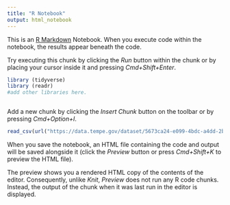 ```yaml
---
title: "R Notebook"
output: html_notebook
---
```


This is an [R Markdown](http://rmarkdown.rstudio.com) Notebook. When you execute code within the notebook, the results appear beneath the code. 

Try executing this chunk by clicking the *Run* button within the chunk or by placing your cursor inside it and pressing *Cmd+Shift+Enter*. 

```r
library (tidyverse)
library (readr)
#add other libraries here.



```

Add a new chunk by clicking the *Insert Chunk* button on the toolbar or by pressing *Cmd+Option+I*.

```r
read_csv(url("https://data.tempe.gov/dataset/5673ca24-e099-4bdc-a4dd-2bbcec759899/resource/43d02a7a-91e7-4b86-9ae1-1e143369f8b6/download/opioidemscalls.csv"))
```


When you save the notebook, an HTML file containing the code and output will be saved alongside it (click the *Preview* button or press *Cmd+Shift+K* to preview the HTML file). 

The preview shows you a rendered HTML copy of the contents of the editor. Consequently, unlike *Knit*, *Preview* does not run any R code chunks. Instead, the output of the chunk when it was last run in the editor is displayed.

